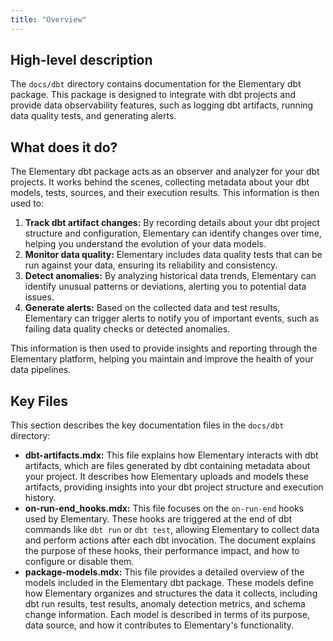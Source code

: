 ```yaml
---
title: "Overview"
---
```


## High-level description
The `docs/dbt` directory contains documentation for the Elementary dbt package. This package is designed to integrate with dbt projects and provide data observability features, such as logging dbt artifacts, running data quality tests, and generating alerts.

## What does it do?
The Elementary dbt package acts as an observer and analyzer for your dbt projects. It works behind the scenes, collecting metadata about your dbt models, tests, sources, and their execution results. This information is then used to:

1. **Track dbt artifact changes:** By recording details about your dbt project structure and configuration, Elementary can identify changes over time, helping you understand the evolution of your data models.
2. **Monitor data quality:** Elementary includes data quality tests that can be run against your data, ensuring its reliability and consistency.
3. **Detect anomalies:** By analyzing historical data trends, Elementary can identify unusual patterns or deviations, alerting you to potential data issues.
4. **Generate alerts:** Based on the collected data and test results, Elementary can trigger alerts to notify you of important events, such as failing data quality checks or detected anomalies.

This information is then used to provide insights and reporting through the Elementary platform, helping you maintain and improve the health of your data pipelines.

## Key Files
This section describes the key documentation files in the `docs/dbt` directory:

- **dbt-artifacts.mdx:** This file explains how Elementary interacts with dbt artifacts, which are files generated by dbt containing metadata about your project. It describes how Elementary uploads and models these artifacts, providing insights into your dbt project structure and execution history.
- **on-run-end_hooks.mdx:** This file focuses on the `on-run-end` hooks used by Elementary. These hooks are triggered at the end of dbt commands like `dbt run` or `dbt test`, allowing Elementary to collect data and perform actions after each dbt invocation. The document explains the purpose of these hooks, their performance impact, and how to configure or disable them.
- **package-models.mdx:** This file provides a detailed overview of the models included in the Elementary dbt package. These models define how Elementary organizes and structures the data it collects, including dbt run results, test results, anomaly detection metrics, and schema change information. Each model is described in terms of its purpose, data source, and how it contributes to Elementary's functionality.
